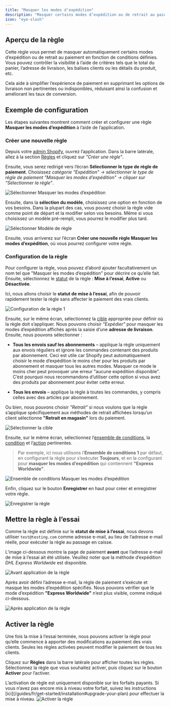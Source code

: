 ```yaml
---
title: "Masquer les modes d’expédition"
description: "Masquer certains modes d’expédition ou de retrait au paiement selon des conditions données."
icon: "eye-slash"
---
```


## Aperçu de la règle

Cette règle vous permet de masquer automatiquement certains modes d’expédition ou de retrait au paiement en fonction de conditions définies. Vous pouvez contrôler la visibilité à l’aide de critères tels que le total du panier, l’adresse de livraison, les balises clients ou les détails du produit, etc.

Cela aide à simplifier l’expérience de paiement en supprimant les options de livraison non pertinentes ou indisponibles, réduisant ainsi la confusion et améliorant les taux de conversion.

## Exemple de configuration

Les étapes suivantes montrent comment créer et configurer une règle **Masquer les modes d’expédition** à l’aide de l’application.

### Créer une nouvelle règle

Depuis votre [admin Shopify](/guides/fr/get-started/installation#go-to-the-app), ouvrez l’application. Dans la barre latérale, allez à la section [Règles](/guides/fr/get-started/quickstart#create-a-sample-rule) et cliquez sur _"Créer une règle"_.

Ensuite, vous serez redirigé vers l’écran **Sélectionner le type de règle de paiement**. Choisissez _catégorie "Expédition" → sélectionner le type de règle de paiement "Masquer les modes d’expédition" → cliquer sur “Sélectionner la règle”_.

<img
  src="/images/essentials/shipping/select-hide-shipping-methods.webp"
  alt="Sélectionner Masquer les modes d’expédition"
/>

Ensuite, dans la **sélection du modèle**, choisissez une option en fonction de vos besoins. Dans la plupart des cas, vous pouvez choisir la règle vide comme point de départ et la modifier selon vos besoins. Même si vous choisissez un modèle pré-rempli, vous pourrez le modifier plus tard.

<img
  src="/images/essentials/shipping/select-rule-template-hide-shipping-methods.webp"
  alt="Sélectionner Modèle de règle"
/>

Ensuite, vous arriverez sur l’écran **Créer une nouvelle règle Masquer les modes d’expédition**, où vous pourrez configurer votre règle.

### Configuration de la règle

Pour configurer la règle, vous pouvez d’abord ajouter facultativement un nom tel que "Masquer les modes d’expédition" pour décrire ce qu’elle fait. Ensuite, sélectionnez le [statut](/guides/fr/get-started/concepts#status) de la règle : **Mise à l’essai**, **Active** ou **Désactivée**.

Ici, nous allons choisir le **statut de mise à l’essai**, afin de pouvoir rapidement tester la règle sans affecter le paiement des vrais clients.

<img
  src="/images/essentials/shipping/rule-configure-1-hide-shipping-methods.webp"
  alt="Configuration de la règle 1"
/>

Ensuite, sur le même écran, sélectionnez la [cible](/guides/fr/get-started/concepts#target) appropriée pour définir où la règle doit s’appliquer. Nous pouvons choisir _"Expédier"_ pour masquer les modes d’expédition affichés après la saisie d’une **adresse de livraison**. Ensuite, nous pouvons sélectionner :

- **Tous les envois sauf les abonnements** – applique la règle uniquement aux envois réguliers et ignore les commandes contenant des produits par abonnement. Ceci est utile car Shopify peut automatiquement choisir le mode d’expédition le moins cher pour les produits par abonnement et masquer tous les autres modes. Masquer ce mode le moins cher peut provoquer une erreur "aucune expédition disponible". C’est pourquoi nous recommandons d’utiliser cette option si vous avez des produits par abonnement pour éviter cette erreur.

- **Tous les envois** – applique la règle à toutes les commandes, y compris celles avec des articles par abonnement.

Ou bien, nous pouvons choisir _"Retrait"_ si nous voulons que la règle s’applique spécifiquement aux méthodes de retrait affichées lorsqu’un client sélectionne **"Retrait en magasin"** lors du paiement.

<img src="/images/essentials/shipping/select-target.webp" alt="Sélectionner la cible" />

Ensuite, sur le même écran, sélectionnez l’[ensemble de conditions](/guides/fr/get-started/concepts#condition-set), la [condition](/guides/fr/get-started/concepts#conditions-when) et l’[action](/guides/fr/get-started/concepts#action-what) pertinentes.

> Par exemple, ici nous utilisons l’**Ensemble de conditions 1** par défaut, en configurant la règle pour s’exécuter **Toujours**, et en la configurant pour **masquer les modes d’expédition** qui contiennent **"Express Worldwide"**.

<img
  src="/images/essentials/shipping/condition-set-hide-shipping-methods.webp"
  alt="Ensemble de conditions Masquer les modes d’expédition"
/>

Enfin, cliquez sur le bouton <b>Enregistrer</b> en haut pour créer et enregistrer votre règle.

<img src="/images/shared/save-rule.webp" alt="Enregistrer la règle" />

## Mettre la règle à l’essai

Comme la règle est définie sur le **statut de mise à l’essai**, nous devons utiliser `test@testing.com` comme adresse e-mail, au lieu de l’adresse e-mail réelle, pour exécuter la règle au passage en caisse.

<Warning>
  L’image ci-dessous montre la page de paiement <b>avant</b> que l’adresse
  e-mail de mise à l’essai ait été utilisée. Veuillez noter que la méthode
  d’expédition <i>DHL Express Worldwide</i> est disponible.
</Warning>

<img
  src="/images/essentials/shipping/before-rule-apply-shipping-methods.webp"
  alt="Avant application de la règle"
/>

Après avoir défini l’adresse e-mail, la règle de paiement s’exécute et masque les modes d’expédition spécifiés. Nous pouvons vérifier que le mode d’expédition **"Express Worldwide"** n’est plus visible, comme indiqué ci-dessous.

<img
  src="/images/essentials/shipping/after-rule-apply-hide-shipping-methods.webp"
  alt="Après application de la règle"
/>

## Activer la règle

Une fois la mise à l’essai terminée, nous pouvons activer la règle pour qu’elle commence à apporter des modifications au paiement des vrais clients. Seules les règles activées peuvent modifier le paiement de tous les clients.

Cliquez sur **Règles** dans la barre latérale pour afficher toutes les règles. Sélectionnez la règle que vous souhaitez activer, puis cliquez sur le bouton **Activer** pour l’activer.

<Warning>
  L’activation de règle est uniquement disponible sur les forfaits payants. Si
  vous n’avez pas encore mis à niveau votre forfait, suivez les instructions
  [ici](/guides/fr/get-started/installation#upgrade-your-plan) pour effectuer la mise à niveau.
</Warning>
<img
  src="/images/essentials/shipping/activate-the-rule-hide-shipping-methods.webp"
  alt="Activer la règle"
/>
